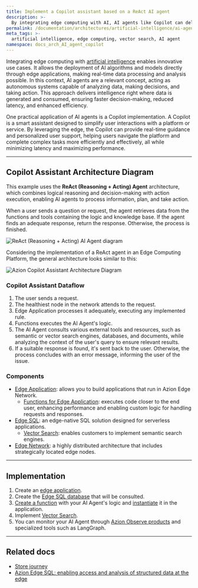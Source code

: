 ```yaml
---
title: Implement a Copilot assistant based on a ReAct AI agent
description: >-
  By integrating edge computing with AI, AI agents like Copilot can deliver fast, personalized support and real-time intelligence directly at the edge.
permalink: /documentation/architectures/artificial-intelligence/ai-agent-copilot-assistant/
meta_tags: >-
  artificial intelligence, edge computing, vector search, AI agent
namespace: docs_arch_AI_agent_copilot
---
```


Integrating edge computing with [artificial intelligence](https://www.azion.com/en/solutions/ai-agents/) enables innovative use cases. It allows the deployment of AI algorithms and models directly through edge applications, making real-time data processing and analysis possible. In this context, AI agents are a relevant concept, acting as autonomous systems capable of analyzing data, making decisions, and taking action. This approach delivers intelligence right where data is generated and consumed, ensuring faster decision-making, reduced latency, and enhanced efficiency.

One practical application of AI agents is a Copilot implementation. A Copilot is a smart assistant designed to simplify user interactions with a platform or service. By leveraging the edge, the Copilot can provide real-time guidance and personalized user support, helping users navigate the platform and complete complex tasks more efficiently and effectively, all while minimizing latency and maximizing performance.

---

## Copilot Assistant Architecture Diagram

This example uses the **ReAct (Reasoning + Acting) Agent** architecture, which combines logical reasoning and decision-making with action execution, enabling AI agents to process information, plan, and take action.

When a user sends a question or request, the agent retrieves data from the functions and tools containing the logic and knowledge base. If the agent finds an adequate response, return the response. Otherwise, the process is finished.

![ReAct (Reasoning + Acting) AI Agent diagram](/assets/docs/images/uploads/react-agent-architecture-diagram.png)

Considering the implementation of a ReAct agent in an Edge Computing Platform, the general architecture looks similar to this: 

![Azion Copilot Assistant Architecture Diagram](/assets/docs/images/uploads/azion-copilot-assistant-architecture-diagram.png)

### Copilot Assistant Dataflow

1. The user sends a request.
2. The healthiest node in the network attends to the request.
3. Edge Application processes it adequately, executing any implemented rule.
4. Functions executes the AI Agent's logic.
5. The AI Agent consults various external tools and resources, such as semantic or vector search engines, databases, and documents, while analyzing the context of the user's query to ensure relevant results.
6. If a suitable response is found, it's sent back to the user. Otherwise, the process concludes with an error message, informing the user of the issue.

### Components

- [Edge Application](/en/documentation/products/build/edge-application/): allows you to build applications that run in Azion Edge Network.
  - [Functions for Edge Application](/en/documentation/products/build/edge-application/edge-functions/): executes code closer to the end user, enhancing performance and enabling custom logic for handling requests and responses.
- [Edge SQL](/en/documentation/products/store/edge-sql/): an edge-native SQL solution designed for serverless applications.
  - [Vector Search](/en/documentation/products/store/edge-sql/vector-search/): enables customers to implement semantic search engines.
- [Edge Network](https://www.azion.com/en/products/our-network/): a highly distributed architecture that includes strategically located edge nodes.

---

## Implementation

1. Create an [edge application](/en/documentation/products/guides/build/build-an-application/).
2. Create the [Edge SQL database](/en/documentation/products/store/sql/create-database/) that will be consulted.
3. [Create a function](/en/documentation/products/build/edge-application/edge-functions/#implementation) with your AI Agent's logic and [instantiate](/en/documentation/products/guides/build/instantiate-edge-functions/) it in the application.
4. Implement [Vector Search](/en/documentation/products/guides/edge-sql-vector-search/).
5. You can monitor your AI Agent through [Azion Observe products](/en/documentation/products/observe/overview/) and specialized tools such as LangGraph.

---

## Related docs

- [Store journey](/en/documentation/products/store/overview/)
- [Azion Edge SQL: enabling access and analysis of structured data at the edge](https://www.azion.com/en/products/edge-sql/)
